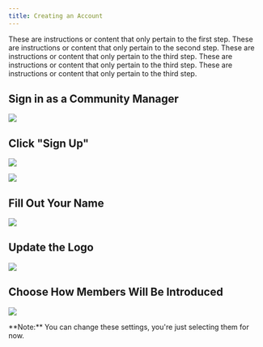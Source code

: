 ```yaml
---
title: Creating an Account
---
```


<Steps>
  <Step title="Sign in as a Community Manager">
    These are instructions or content that only pertain to the first step.
  </Step>
  <Step title="Click "Sign Up"">
    These are instructions or content that only pertain to the second step.
  </Step>
  <Step title="Fill out your Name">
    These are instructions or content that only pertain to the third step.
  </Step>
 <Step title="Update the Logo">
    These are instructions or content that only pertain to the third step.
  </Step>
 <Step title="Choose how Members will be Introduced">
    These are instructions or content that only pertain to the third step.
  </Step>
</Steps>

## **Sign in as a Community Manager**

![](/images/create-1.png)

## **Click "Sign Up"**

![](/images/create-2.png)

![](/images/create-3.png)

## **Fill Out Your Name**

![](/images/create-4.png)

## **Update the Logo**

![](/images/create-5.png)

## **Choose How Members Will Be Introduced**

![](/images/create-6.png)

<Note>
**Note:** You can change these settings, you're just selecting them for now.
</Note>
